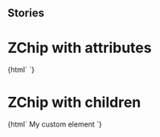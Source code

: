 
## Stories

<Meta title="Buttons/ZChip" component="z-chip" />

  # ZChip with attributes

<Preview>
  <Story name="z-chip with attributes">
    {html`
      <z-chip
        boldtext="${text('boldtext', '1234')}"
        regulartext="${text('regulartext', 'libri trovati')}"
      ></z-chip>`}
  </Story>
</Preview>

# ZChip with children

<Preview>
  <Story name="z-chip with children">
    {html`
      <z-chip>
        <z-body level="4">My custom element</z-body>
      </z-chip>`}
  </Story>
</Preview>

  <Props of="z-chip" />


